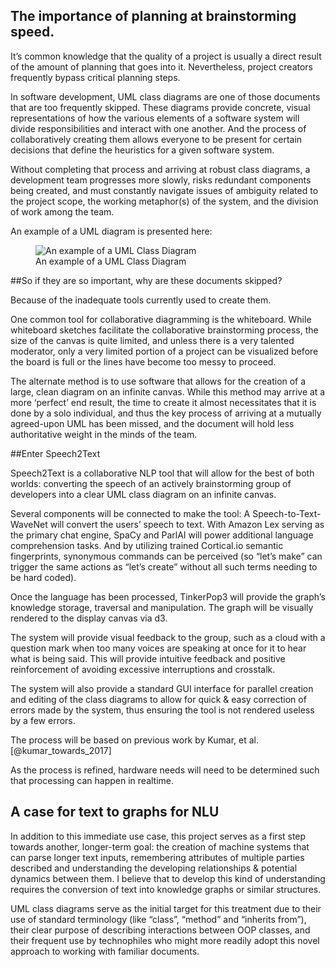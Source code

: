## The importance of planning at brainstorming speed.

It’s common knowledge that the quality of a project is usually a direct result of the amount of planning that goes into it. Nevertheless, project creators frequently bypass critical planning steps.

In software development, UML class diagrams are one of those documents that are too frequently skipped. These diagrams provide concrete, visual representations of how the various elements of a software system will divide responsibilities and interact with one another. And the process of collaboratively creating them allows everyone to be present for certain decisions that define the heuristics for a given software system.

Without completing that process and arriving at robust class diagrams, a development team progresses more slowly, risks redundant components being created, and must constantly navigate issues of ambiguity related to the project scope, the working metaphor(s) of the system, and the division of work among the team.

An example of a UML diagram is presented here:

![An example of a UML Class Diagram](https://www.uml-diagrams.org/examples/class-diagram-example-hasp-licensing-domain.png)

##So if they are so important, why are these documents skipped?

Because of the inadequate tools currently used to create them.

One common tool for collaborative diagramming is the whiteboard. While whiteboard sketches facilitate the collaborative brainstorming process, the size of the canvas is quite limited, and unless there is a very talented moderator, only a very limited portion of a project can be visualized before the board is full or the lines have become too messy to proceed.

The alternate method is to use software that allows for the creation of a large, clean diagram on an infinite canvas. While this method may arrive at a more ‘perfect’ end result, the time to create it almost necessitates that it is done by a solo individual, and thus the key process of arriving at a mutually agreed-upon UML has been missed, and the document will hold less authoritative weight in the minds of the team.

##Enter Speech2Text

Speech2Text is a collaborative NLP tool that will allow for the best of both worlds: converting the speech of an actively brainstorming group of developers into a clear UML class diagram on an infinite canvas.

Several components will be connected to make the tool: A Speech-to-Text-WaveNet will convert the users’ speech to text. With Amazon Lex serving as the primary chat engine, SpaCy and ParlAI will power additional language comprehension tasks. And by utilizing trained Cortical.io semantic fingerprints, synonymous commands can be perceived (so "let's make" can trigger the same actions as "let's create" without all such terms needing to be hard coded).

Once the language has been processed, TinkerPop3 will provide the graph's knowledge storage, traversal and manipulation. The graph will be visually rendered to the display canvas via d3. 

The system will provide visual feedback to the group, such as a cloud with a question mark when too many voices are speaking at once for it to hear what is being said. This will provide intuitive feedback and positive reinforcement of avoiding excessive interruptions and crosstalk.

The system will also provide a standard GUI interface for parallel creation and editing of the class diagrams to allow for quick & easy correction of errors made by the system, thus ensuring the tool is not rendered useless by a few errors.

The process will be based on previous work by Kumar, et al.[@kumar_towards_2017]

As the process is refined, hardware needs will need to be determined such that processing can happen in realtime.

## A case for text to graphs for NLU

In addition to this immediate use case, this project serves as a first step towards another, longer-term goal: the creation of machine systems that can parse longer text inputs, remembering attributes of multiple parties described and understanding the developing relationships & potential dynamics between them. I believe that to develop this kind of understanding requires the conversion of text into knowledge graphs or similar structures.

UML class diagrams serve as the initial target for this treatment due to their use of standard terminology (like "class", "method" and "inherits from"), their clear purpose of describing interactions between OOP classes, and their frequent use by technophiles who might more readily adopt this novel approach to working with familiar documents.